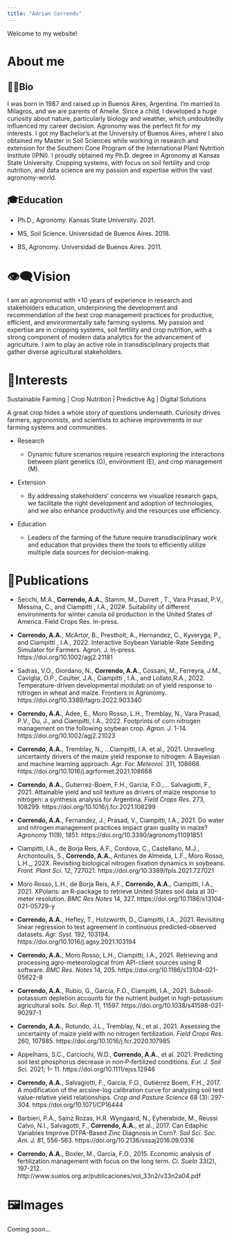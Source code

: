 ```yaml
---
title: "Adrian Correndo"
---
```


Welcome to my website!

# About me

::: panel-tabset
## 🙋🏻Bio

I was born in 1987 and raised up in Buenos Aires, Argentina. I'm married to Milagros, and we are parents of Amelie. Since a child, I developed a huge curiosity about nature, particularly biology and weather, which undoubtedly influenced my career decision. Agronomy was the perfect fit for my interests. I got my Bachelor's at the University of Buenos Aires, where I also obtained my Master in Soil Sciences while working in research and extension for the Southern Cone Program of the International Plant Nutrition Institute (IPNI). I proudly obtained my Ph.D. degree in Agronomy at Kansas State University. Cropping systems, with focus on soil fertility and crop nutrition, and data science are my passion and expertise within the vast agronomy-world.

## 🎓Education

-   Ph.D., Agronomy. Kansas State University. 2021.

-   MS, Soil Science. Universidad de Buenos Aires. 2018.

-   BS, Agronomy. Universidad de Buenos Aires. 2011.

# 
:::

# 👁️‍🗨️Vision

I am an agronomist with +10 years of experience in research and stakeholders education, underpinning the development and recommendation of the best crop management practices for productive, efficient, and environmentally safe farming systems. My passion and expertise are in cropping systems, soil fertility and crop nutrition, with a strong component of modern data analytics for the advancement of agriculture. I aim to play an active role in transdisciplinary projects that gather diverse agricultural stakeholders.

# 🌽Interests

Sustainable Farming \| Crop Nutrition \| Predictive Ag \| Digital Solutions

A great crop hides a whole story of questions underneath. Curiosity drives farmers, agronomists, and scientists to achieve improvements in our farming systems and communities.

-   Research

    -   Dynamic future scenarios require research exploring the interactions between plant genetics (G), environment (E), and crop management (M).

-   Extension

    -   By addressing stakeholders' concerns we visualize research gaps, we facilitate the right development and adoption of technologies, and we also enhance productivity and the resources use efficiency.

-   Education

    -   Leaders of the farming of the future require transdisciplinary work and education that provides them the tools to efficiently utilize multiple data sources for decision-making.

# 📑Publications

-   Secchi, M.A., **Correndo, A.A.**, Stamm, M., Durrett , T., Vara Prasad, P.V., Messina, C., and Ciampitti , I.A., 202#. Suitability of different environments for winter canola oil production in the United States of America. Field Crops Res. In-press.

-   **Correndo, A.A.**, McArtor, B., Prestholt, A., Hernandez, C., Kyveryga, P., and Ciampitti , I.A., 2022. Interactive Soybean Variable-Rate Seeding Simulator for Farmers. Agron. J. In-press. https://doi.org/10.1002/agj2.21181

-   Sadras, V.O., Giordano, N., **Correndo, A.A.**, Cossani, M., Ferreyra, J.M., Caviglia, O.P., Coulter, J.A., Ciampitti , I.A., and Lollato,R.A., 2022. Temperature-driven developmental modulati on of yield response to nitrogen in wheat and maize. Frontiers in Agronomy. https://doi.org/10.3389/fagro.2022.903340

-   **Correndo, A.A.**, Adee, E., Moro Rosso, L.H., Tremblay, N., Vara Prasad, P.V., Du, J., and Ciampitti, I.A., 2022. Footprints of corn nitrogen management on the following soybean crop. *Agron. J.* 1-14. https://doi.org/10.1002/agj2.21023

-   **Correndo, A.A.**, Tremblay, N., ...Ciampitti, I.A. et al., 2021. Unraveling uncertainty drivers of the maize yield response to nitrogen: A Bayesian and machine learning approach. *Agr. For. Meteorol.* 311, 108668. https://doi.org/10.1016/j.agrformet.2021.108668

-   **Correndo, A.A.**, Gutierrez-Boem, F.H., Garcia, F.O.,... Salvagiotti, F., 2021. Attainable yield and soil texture as drivers of maize response to nitrogen: a synthesis analysis for Argentina. *Field Crops Res.* 273, 108299. https://doi.org/10.1016/j.fcr.2021.108299

-   **Correndo, A.A.**, Fernandez, J., Prasad, V., Ciampitti, I.A., 2021. Do water and nitrogen management practices impact grain quality in maize? *Agronomy* 11(9), 1851. https://doi.org/10.3390/agronomy11091851

-   Ciampitti, I.A., de Borja Reis, A.F., Cordova, C., Castellano, M.J., Archontoulis, S., **Correndo, A.A.**, Antunes de Almeida, L.F., Moro Rosso, L.H.,, 202X. Revisiting biological nitrogen fixation dynamics in soybeans. *Front. Plant Sci.* 12, 727021. https://doi.org/10.3389/fpls.2021.727021

-   Moro Rosso, L.H., de Borja Reis, A.F., **Correndo, A.A.**, Ciampitti, I.A., 2021. XPolaris: an R-package to retrieve United States soil data at 30-meter resolution. *BMC Res Notes* 14, 327. https://doi.org/10.1186/s13104-021-05729-y

-   **Correndo, A.A.**, Hefley, T., Holzworth, D., Ciampitti, I.A., 2021. Revisiting linear regression to test agreement in continuous predicted-observed datasets. *Agr. Syst.* 192, 103194. https://doi.org/10.1016/j.agsy.2021.103194

-   **Correndo, A.A.**, Moro Rosso, L.H., Ciampitti, I.A., 2021. Retrieving and processing agro-meteorological from API-client sources using R software. *BMC Res. Notes* 14, 205. https://doi.org/10.1186/s13104-021-05622-8

-   **Correndo, A.A.**, Rubio, G., Garcia, F.O., Ciampitti, I.A., 2021. Subsoil-potassium depletion accounts for the nutrient budget in high-potassium agricultural soils. *Sci. Rep.* 11, 11597. https://doi.org/10.1038/s41598-021-90297-1

-   **Correndo, A.A.**, Rotundo, J.L., Tremblay, N., et al., 2021. Assessing the uncertainty of maize yield with no nitrogen fertilization. *Field Crops Res.* 260, 107985. https://doi.org/10.1016/j.fcr.2020.107985

-   Appelhans, S.C., Carciochi, W.D., **Correndo, A.A.**, et al. 2021. Predicting soil test phosphorus decrease in non‐P‐fertilized conditions. *Eur. J. Soil Sci.* 2021; 1-- 11. https://doi.org/10.1111/ejss.12946

-   **Correndo, A.A.**, Salvagiotti, F., García, F.O., Gutiérrez Boem, F.H., 2017. A modification of the arcsine-log calibration curve for analysing soil test value-relative yield relationships. *Crop and Pasture Science* 68 (3): 297-304. https://doi.org/10.1071/CP16444

-   Barbieri, P.A., Sainz Rozas, H.R. Wyngaard, N., Eyherabide, M., Reussi Calvo, N.I., Salvagotti, F., **Correndo, A.A.**, et al., 2017. Can Edaphic Variables Improve DTPA-Based Zinc Diagnosis in Corn?. *Soil Sci. Soc. Am. J.* 81, 556-563. https://doi.org/10.2136/sssaj2016.09.0316

-   **Correndo, A.A.**, Boxler, M., García, F.O., 2015. Economic analysis of fertilization management with focus on the long term. *Ci. Suelo* 33(2), 197-212. http://www.suelos.org.ar/publicaciones/vol_33n2/v33n2a04.pdf

# 🖼️Images

Coming soon...

